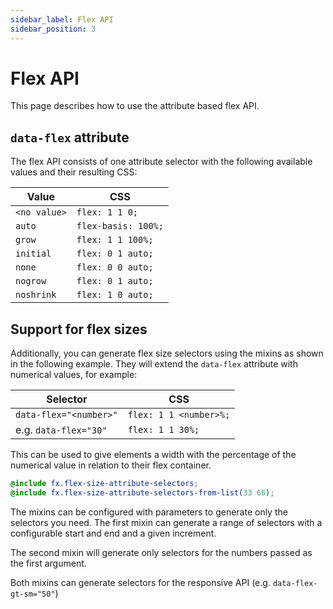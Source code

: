 ```yaml
---
sidebar_label: Flex API
sidebar_position: 3
---
```


# Flex API

This page describes how to use the attribute based flex API.

## `data-flex` attribute

The flex API consists of one attribute selector with the following available values and their resulting CSS:

| Value        | CSS                 |
|--------------|---------------------|
| `<no value>` | `flex: 1 1 0;`      |
| `auto`       | `flex-basis: 100%;` |
| `grow`       | `flex: 1 1 100%;`   |
| `initial`    | `flex: 0 1 auto;`   |
| `none`       | `flex: 0 0 auto;`   |
| `nogrow`     | `flex: 0 1 auto;`   |
| `noshrink`   | `flex: 1 0 auto;`   |

## Support for flex sizes

Additionally, you can generate flex size selectors using the mixins as shown in the following example. They will extend the `data-flex` attribute
with numerical values, for example:

| Selector               | CSS                    |
|------------------------|------------------------|
| `data-flex="<number>"` | `flex: 1 1 <number>%;` |
| e.g. `data-flex="30"`  | `flex: 1 1 30%;`       |

This can be used to give elements a width with the percentage of the numerical value in relation to their flex container.

```scss
@include fx.flex-size-attribute-selectors;
@include fx.flex-size-attribute-selectors-from-list(33 66);
```

The mixins can be configured with parameters to generate only the selectors you need. The first mixin can generate a range of selectors with a configurable
start and end and a given increment.

The second mixin will generate only selectors for the numbers passed as the first argument.

Both mixins can generate selectors for the responsive API (e.g. `data-flex-gt-sm="50"`)